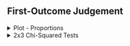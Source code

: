 ## First-Outcome Judgement

<!-- Plot -->

<details>
  <summary>
  Plot - Proportions
  </summary>
  
<br>
  
```r
source('r-scripts/exp-1b/fo-recall/fo_recall_filter.R')
source('r-scripts/exp-1b/fo-recall/fo_recall_plots.R')

include_graphics(
  file.path(main_dir,"plots/exp-1b/fo-recall/plt_fo_prop.png")
)
```

Note: 

- Proportions are taken within group and context (High/Low). E.g., All three bars in the top left facet sum to 1, all three bars in the top middle facet sum to 1, and so on.

- Since non-numeric responses were permissible by the experiment's program, data was filtered to remove all non-numeric inputs. If a participant's inputs had a cumulative sum less than 20 or greater than 300, their results were removed.  In total, `r nrow(nr)` participants met this criteria.

<br>

</details>


</details>

<details>
  <summary>
    2x3 Chi-Squared Tests
  </summary>

```r
source('r-scripts/exp-1b/fo-recall/chisq_fo_recall_analysis.R')

chi <- round(c(fo_high_test$statistic, fo_low_test$statistic), 2)
df <- round(c(fo_high_test$parameter, fo_low_test$parameter), 2)
p <- round(c(fo_high_test$p.value, fo_low_test$p.value), 3)
v <- round(c(fo_high_eff, fo_low_eff), 2)
```

<h4> High Value Results </h4>

```r
kable(fo_high_tab, 'html', caption = 'High Value Contingency Table') %>%
  kable_classic(full_width = F, position = "left", html_font = "Arial")
```

<br>

$\chi^2(`r df[1]`) = `r chi[1]`, p = `r p[1]`, \varphi_c = `r v[1]`$

- Recalling the extreme value is dependent on condition.


```r
kable(std_res_high, 'html', caption = 'Standardized Residuals', digits = 2) %>%
  kable_classic(full_width = F, position = "float_left", html_font = "Arial")

kable(p_high, 'html', caption = 'p-values', digits = 3) %>%
  kable_classic(full_width = F, position = "float_left", html_font = "Arial")
```

<br>
<br>
<br>
<br>
<br>
<br>
<br>

The *BEST 80-20* and *BEST 20-80* conditions both differ significantly from the expected value. The *BEST 80-20* condition tends to recall the extreme value, whereas *BEST 20-80* does not.

- BEST 80-20: $z = `r round(std_res_high[5], 2)`, p = `r round(p_high[5], 3)`$

- BEST 20-80: $z = `r round(std_res_high[6], 2)`, p = `r round(p_high[6], 3)`$

<br>


<h4> Low Value Results </h4>

```r
kable(fo_low_tab, 'html', caption = 'Low Value Contingency Table') %>%
  kable_classic(full_width = F, position = "left", html_font = "Arial")
```

<br>

$\chi^2(`r df[2]`) = `r chi[2]`, p = `r p[2]`, \varphi_c = `r v[2]`$

- Cannot rule out that recalling the extreme value is independent of group.


```r
kable(std_res_low, 'html', caption = 'Standardized Residuals', digits = 3) %>%
  kable_classic(full_width = F, position = "float_left", html_font = "Arial")

kable(p_low, 'html', caption = 'p-values', digits = 3) %>%
  kable_classic(full_width = F, position = "float_left", html_font = "Arial")
```

<br>
<br>
<br>
<br>
<br>
<br>
<br>

- None of the three conditions differ significantly from the expected value.

<br>

<h4>Post-Hoc Pairwise Fisher-Exact Tests</h4>

```r
kable(fish_tests, 'html', digits = 4) %>%
  kable_classic(full_width = F, position = "left", html_font = "Arial")
```

<br>

- Recalling the extreme value was found to be dependent on condition ($p = `r round(fish_tests$p_value_adj[3], 3)`$) only when high value options in the BEST 80-20 and BEST 20-80 conditions are considered (Row 3 in the table). Everything else fails to reach significance.  

<br>

Note:

- In the contingency tables, 'Yes' indicates the extreme value was recalled, 'No' indicates that it was not.

- Only recalled outcomes that matched the programmed values were included. i.e., if they saw the *High Value Risky Door*, 80 was logged as "Yes" and 40 was logged as "No." If they saw the *Low Value Risky Door*, 0 was logged as "Yes", 40 was logged as "No". Participants who responded with any "other" values were removed from the analysis. Only Risky doors were evaluated. 

- In total, removing "other" responses resulted `r n_other` participants being excluded from these analyses leaving a final N = `r n_fo`.

- $\varphi_c$ is Cramér’s V, a measure of association for two nominal variables (i.e., an effect size of sorts). It can take a value between 0 and 1, with 0 indicating no association (i.e., full independence). 

- Post-hoc analysis on each $\chi^2$ test was conducted by evaluating the standardized residuals from the chi-square analysis because it seemed the most intuitive approach. However, pairwise Pearson Chi-squared or Fisher Exact tests across the three conditions were also run. The `p_value_adj` column shows corrected p-values using the Holm-Bonferroni method.

<br>